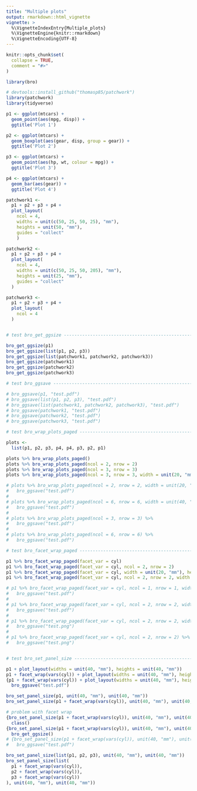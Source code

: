 ```yaml
---
title: "Multiple plots"
output: rmarkdown::html_vignette
vignette: >
  %\VignetteIndexEntry{Multiple_plots}
  %\VignetteEngine{knitr::rmarkdown}
  %\VignetteEncoding{UTF-8}
---
```


```r
knitr::opts_chunk$set(
  collapse = TRUE,
  comment = "#>"
)
```

```r
library(bro)

# devtools::install_github("thomasp85/patchwork")
library(patchwork)
library(tidyverse)

p1 <- ggplot(mtcars) +
  geom_point(aes(mpg, disp)) +
  ggtitle('Plot 1')

p2 <- ggplot(mtcars) +
  geom_boxplot(aes(gear, disp, group = gear)) +
  ggtitle('Plot 2')

p3 <- ggplot(mtcars) +
  geom_point(aes(hp, wt, colour = mpg)) +
  ggtitle('Plot 3')

p4 <- ggplot(mtcars) +
  geom_bar(aes(gear)) +
  ggtitle('Plot 4')

patchwork1 <-
  p1 + p2 + p3 + p4 +
  plot_layout(
    ncol = 4,
    widths = unit(c(50, 25, 50, 25), "mm"),
    heights = unit(50, "mm"),
    guides = "collect"
    )

patchwork2 <-
  p1 + p2 + p3 + p4 +
  plot_layout(
    ncol = 4,
    widths = unit(c(50, 25, 50, 205), "mm"),
    heights = unit(25, "mm"),
    guides = "collect"
  )

patchwork3 <-
  p1 + p2 + p3 + p4 +
  plot_layout(
    ncol = 4
  )


# test bro_get_ggsize -----------------------------------------------------

bro_get_ggsize(p1)
bro_get_ggsize(list(p1, p2, p3))
bro_get_ggsize(list(patchwork1, patchwork2, patchwork3))
bro_get_ggsize(patchwork1)
bro_get_ggsize(patchwork2)
bro_get_ggsize(patchwork3)

# test bro_ggsave ---------------------------------------------------------

# bro_ggsave(p1, "test.pdf")
# bro_ggsave(list(p1, p2, p3), "test.pdf")
# bro_ggsave(list(patchwork1, patchwork2, patchwork3), "test.pdf")
# bro_ggsave(patchwork1, "test.pdf")
# bro_ggsave(patchwork2, "test.pdf")
# bro_ggsave(patchwork3, "test.pdf")

# test bro_wrap_plots_paged -----------------------------------------------

plots <-
  list(p1, p2, p3, p4, p4, p3, p2, p1)

plots %>% bro_wrap_plots_paged()
plots %>% bro_wrap_plots_paged(ncol = 2, nrow = 2)
plots %>% bro_wrap_plots_paged(ncol = 3, nrow = 3)
plots %>% bro_wrap_plots_paged(ncol = 3, nrow = 3, width = unit(20, "mm"), height = unit(20, "mm"))

# plots %>% bro_wrap_plots_paged(ncol = 2, nrow = 2, width = unit(20, "mm"), height = unit(20, "mm")) %>%
#   bro_ggsave("test.pdf")
# 
# plots %>% bro_wrap_plots_paged(ncol = 6, nrow = 6, width = unit(40, "mm"), height = unit(40, "mm")) %>%
#   bro_ggsave("test.pdf")
# 
# plots %>% bro_wrap_plots_paged(ncol = 3, nrow = 3) %>%
#   bro_ggsave("test.pdf")
# 
# plots %>% bro_wrap_plots_paged(ncol = 6, nrow = 6) %>%
#   bro_ggsave("test.pdf")

# test bro_facet_wrap_paged -----------------------------------------------

p1 %>% bro_facet_wrap_paged(facet_var = cyl)
p1 %>% bro_facet_wrap_paged(facet_var = cyl, ncol = 2, nrow = 2)
p1 %>% bro_facet_wrap_paged(facet_var = cyl, width = unit(20, "mm"), height = unit(20, "mm"))
p1 %>% bro_facet_wrap_paged(facet_var = cyl, ncol = 2, nrow = 2, width = unit(20, "mm"), height = unit(20, "mm"))

# p1 %>% bro_facet_wrap_paged(facet_var = cyl, ncol = 1, nrow = 1, width = unit(20, "mm"), height = unit(20, "mm")) %>%
#   bro_ggsave("test.pdf")
# 
# p1 %>% bro_facet_wrap_paged(facet_var = cyl, ncol = 2, nrow = 2, width = unit(20, "mm"), height = unit(20, "mm")) %>%
#   bro_ggsave("test.pdf")
# 
# p1 %>% bro_facet_wrap_paged(facet_var = cyl, ncol = 2, nrow = 2, width = unit(20, "mm"), height = unit(20, "mm")) %>%
#   bro_ggsave("test.png")
# 
# p1 %>% bro_facet_wrap_paged(facet_var = cyl, ncol = 2, nrow = 2) %>%
#   bro_ggsave("test.png")


# test bro_set_panel_size -------------------------------------------------

p1 + plot_layout(widths = unit(40, "mm"), heights = unit(40, "mm"))
p1 + facet_wrap(vars(cyl)) + plot_layout(widths = unit(40, "mm"), heights = unit(40, "mm"))
{p1 + facet_wrap(vars(cyl)) + plot_layout(widths = unit(40, "mm"), heights = unit(40, "mm"))} %>%
  bro_ggsave("test.pdf")

bro_set_panel_size(p1, unit(40, "mm"), unit(40, "mm"))
bro_set_panel_size(p1 + facet_wrap(vars(cyl)), unit(40, "mm"), unit(40, "mm"))

# problem with facet wrap
{bro_set_panel_size(p1 + facet_wrap(vars(cyl)), unit(40, "mm"), unit(40, "mm"))} %>%
  class()
{bro_set_panel_size(p1 + facet_wrap(vars(cyl)), unit(40, "mm"), unit(40, "mm"))} %>%
  bro_get_ggsize()
# {bro_set_panel_size(p1 + facet_wrap(vars(cyl)), unit(40, "mm"), unit(40, "mm"))} %>%
#   bro_ggsave("test.pdf")

bro_set_panel_size(list(p1, p2, p3), unit(40, "mm"), unit(40, "mm"))
bro_set_panel_size(list(
  p1 + facet_wrap(vars(cyl)),
  p2 + facet_wrap(vars(cyl)),
  p3 + facet_wrap(vars(cyl))
), unit(40, "mm"), unit(40, "mm"))

```
